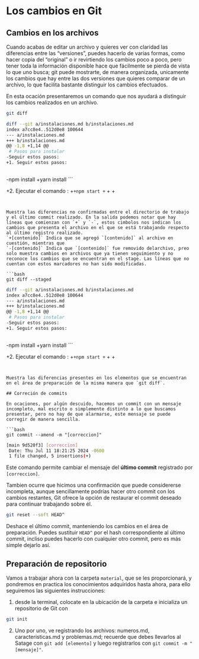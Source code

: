 # Los cambios en Git

## Cambios en los archivos

Cuando acabas de editar un archivo y quieres ver con claridad las diferencias entre las "versiones", puedes hacerlo de varias formas, como hacer copia del "original" o ir revirtiendo los cambios poco a poco, pero tener toda la información disponible hace que fácilmente se pierda de vista lo que uno busca;
git puede mostrarte, de manera organizada, unicamente los cambios que hay entre las dos versiones que quieres comparar de un archivo, lo que facilita bastante distinguir los cambios efectuados.

En esta ocación presentaremos un comando que nos ayudará a distinguir los cambios realizados en un archivo.

```bash
git diff
```

```bash
diff --git a/instalaciones.md b/instalaciones.md
index a7cc8e4..512d0e8 100644
--- a/instalaciones.md
+++ b/instalaciones.md
@@ -1,8 +1,14 @@
 # Pasos para instalar
-Seguir estos pasos:
+1. Seguir estos pasos:
 
 ```
-npm install
+yarn install
 ```
 
+2. Ejecutar el comando :
+```
+npm start
+```
+
+
 

```


Muestra las diferencias no confirmadas entre el directorio de trabajo y el último commit realizado. En la salida podemos notar que hay líneas que comienzan con `+` y `-`, estos cimbolos nos indican los cambios que presenta el archivo en el que se está trabajando respecto al último registro realizado.  
`+[contenido]` Indica que se agregó `[contenido]` al archivo en cuestión, mientras que 
`-[contenido]` Indica que `[contenido]` fue removido delarchivo, preo solo muestra cambios en archivos que ya tienen seguimiento y no reconoce los cambios que se encuentran en el stage. Las líneas que no cuentan con estos marcadores no han sido modificadas.

```bash
git diff --staged
```

```bash
diff --git a/instalaciones.md b/instalaciones.md
index a7cc8e4..512d0e8 100644
--- a/instalaciones.md
+++ b/instalaciones.md
@@ -1,8 +1,14 @@
 # Pasos para instalar
-Seguir estos pasos:
+1. Seguir estos pasos:
 
 ```
-npm install
+yarn install
 ```
 
+2. Ejecutar el comando :
+```
+npm start
+```
+
+
 


```


Muestra las diferencias presentes en los elementos que se encuentran en el área de preparación de la misma manera que `git diff`.

## Correción de commits

En ocaciones, por algún descuido, hacemos un commit con un mensaje incompleto, mal escrito o simplemente distinto a lo que buscamos presentar, pero no hay de que alarmarse, este mensaje se puede corregir de manera sencilla.

```bash
git commit --amend -m "[correccion]"
```

```bash
[main 9d520f3] [correccion]
 Date: Thu Jul 11 18:21:25 2024 -0600
 1 file changed, 5 insertions(+)
```

Este comando permite cambiar el mensaje del **último commit** registrado por `[correccion]`.

Tambien ocurre que hicimos una confirmación que puede considererse incompleta, aunque sencillamente podrías hacer otro commit con los cambios restantes, Git ofrece la opción de restaurar el commit deseado para continuar trabajando sobre él.

```bash
git reset --soft HEAD^
```

Deshace el último commit, manteniendo los cambios en el área de preparación.
Puedes sustituir `HEAD^` por el hash correspondiente al último commit, incliso puedes hacerlo con cualquier otro commit, pero es más simple dejarlo así.

## Preparación de repositorio

Vamos a trabajar ahora con la carpeta `material`, que se les proporcionará, y pondremos en practica los conocimientos adquiridos hasta ahora, para ello seguiremos las siguientes instrucciones:

1. desde la terminal, colocate en la ubicación de la carpeta e inicializa un repositorio de Git con

```bash
git init
```

2. Uno por uno, ve registrando los archivos: numeros.md, caracteristicas.md y problemas.md; recuerde que debes llevarlos al Satage con `git add [elemento]` y luego registrarlos con `git commit -m "[mensaje]"`.


